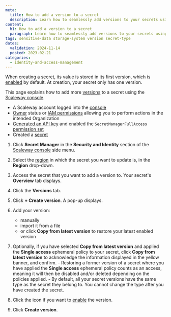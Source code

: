 ```yaml
---
meta:
  title: How to add a version to a secret
  description: Learn how to seamlessly add versions to your secrets using Scaleway's Secret Manager. Follow these straightforward steps to expand and manage your secret versions efficiently.
content:
  h1: How to add a version to a secret
  paragraph: Learn how to seamlessly add versions to your secrets using Scaleway's Secret Manager. Follow these straightforward steps to expand and manage your secret versions efficiently.
tags: sensitive-data storage-system version secret-type
dates:
  validation: 2024-11-14
  posted: 2023-02-21
categories:
  - identity-and-access-management
---
```


When creating a secret, its value is stored in its first version, which is [enabled](/identity-and-access-management/secret-manager/concepts/#enabling-a-version) by default. At creation, your secret only has one version.

This page explains how to add more [versions](/identity-and-access-management/secret-manager/concepts/#version) to a secret using the [Scaleway console](https://console.scaleway.com).

<Macro id="requirements" />

- A Scaleway account logged into the [console](https://console.scaleway.com)
- [Owner](/identity-and-access-management/iam/concepts/#owner) status or [IAM permissions](/identity-and-access-management/iam/concepts/#permission) allowing you to perform actions in the intended Organization
- [Generated an API key](/identity-and-access-management/iam/how-to/create-api-keys/) and enabled the `SecretManagerFullAccess` [permission set](/identity-and-access-management/iam/reference-content/permission-sets/)
- Created a [secret](/identity-and-access-management/secret-manager/how-to/create-secret/)

1. Click **Secret Manager** in the **Security and Identity** section of the [Scaleway console](https://console.scaleway.com/) side menu.
2. Select the [region](/identity-and-access-management/secret-manager/concepts/#region) in which the secret you want to update is, in the **Region** drop-down.
3. Access the secret that you want to add a version to. Your secret's **Overview** tab displays.
4. Click the **Versions** tab.
5. Click **+ Create version**. A pop-up displays.
6. Add your version:

    - manually
    - import it from a file
    - or click **Copy from latest version** to restore your latest enabled version

7. Optionally, if you have selected **Copy from latest version** and applied the **Single access** ephemeral policy to your secret, click **Copy from latest version** to acknowledge the information displayed in the yellow banner, and confirm.
      <Message type="important">
        - Restoring a former version of a secret where you have applied the **Single access** ephemeral policy counts as an access, meaning it will then be disabled and/or deleted depending on the policies applied.
        - By default, all your secret versions have the same type as the secret they belong to. You cannot change the type after you have created the secret.
      </Message>

8. Click the <Icon name="toggle" /> icon if you want to [enable](/identity-and-access-management/secret-manager/concepts/#enabling-a-version) the version.
9. Click **Create version**.



